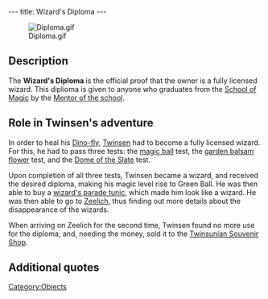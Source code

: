 ---
title: Wizard's Diploma
---

[[Image:Diploma.gif|right]]

{{Quote|
Quote=Your diploma in magic has allowed you to reach the green ball level of magic.|
Character=Official description}}

==Description==
The '''Wizard's Diploma''' is the official proof that the owner is a fully licensed wizard. This diplioma is given to anyone who graduates from the [[School of Magic]] by the [[Mentor of the School of Magic|Mentor of the school]].

==Role in Twinsen's adventure==
In order to heal his [[Dino-fly]], [[Twinsen]] had to become a fully licensed wizard. For this, he had to pass three tests: the [[magic ball]] test, the [[garden balsam flower]] test, and the [[Dome of the Slate]] test.

Upon completion of all three tests, Twinsen became a wizard, and received the desired diploma, making his magic level rise to Green Ball. He was then able to buy a [[wizard's parade tunic]], which made him look like a wizard. He was then able to go to [[Zeelich]], thus finding out more details about the disappearance of the wizards.

When arriving on Zeelich for the second time, Twinsen found no more use for the diploma, and, needing the money, sold it to the [[Twinsunian Souvenir Shop]].

==Additional quotes==
{{Quote|
Quote=You can bring me the result of each test at your leisure, but I will give you your wizard's diploma and your new level of magic only after you succeed in all 3 tests.|
Character=Mentor of the School of Magic}}
{{Quote|
Quote=Bravo Twinsen. You now bear the title of wizard.|
Character=Mentor of the School of Magic}}
{{Quote|
Quote=You just received your wizard's diploma. Plus you just earned a new level of magic: green Ball.|
Character=When Twinsen received his diploma}}
{{Quote|
Quote=My dear sir, my goods are only available for fully licensed wizards.|
Character=[[Chedil Amiradoo]]}}
{{Quote|
Quote=I hold a wizard's diploma|
Character=Twinsen}}

[[Category:Objects]]